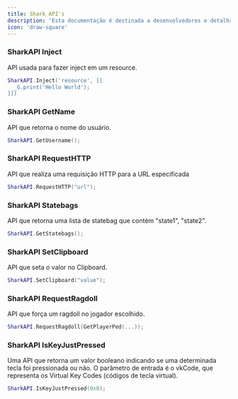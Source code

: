 ```yaml
---
title: Shark API's
description: 'Esta documentação é destinada a desenvolvedores e detalha as APIs disponíveis no Executor do Shark.'
icon: 'draw-square'
---
```



### SharkAPI Inject
API usada para fazer inject em um resource.
```lua HelloWorld.lua
SharkAPI.Inject('resource', [[
  _G.print('Hello World');
]])
```

### SharkAPI GetName
API que retorna o nome do usuário.
```lua GetName.lua
SharkAPI.GetUsername();
```

### SharkAPI RequestHTTP
API que realiza uma requisição HTTP para a URL especificada
```lua RequestHTTP.lua
SharkAPI.RequestHTTP("url");
```

### SharkAPI Statebags
API que retorna uma lista de statebag que contém "state1", "state2".
```lua Statebags.lua
SharkAPI.GetStatebags();
```

### SharkAPI SetClipboard
API que seta o valor no Clipboard.
```lua SetClipboard.lua
SharkAPI.SetClipboard("value");
```
### SharkAPI RequestRagdoll
API que força um ragdoll no jogador escolhido.
```lua RequestRagdoll.lua
SharkAPI.RequestRagdoll(GetPlayerPed(...));
```

### SharkAPI IsKeyJustPressed
Uma API que retorna um valor booleano indicando se uma determinada tecla foi pressionada ou não. O parâmetro de entrada é o vkCode, que representa os Virtual Key Codes (códigos de tecla virtual).
```lua IsKeyJustPressed.lua
SharkAPI.IsKeyJustPressed(0x0);
```